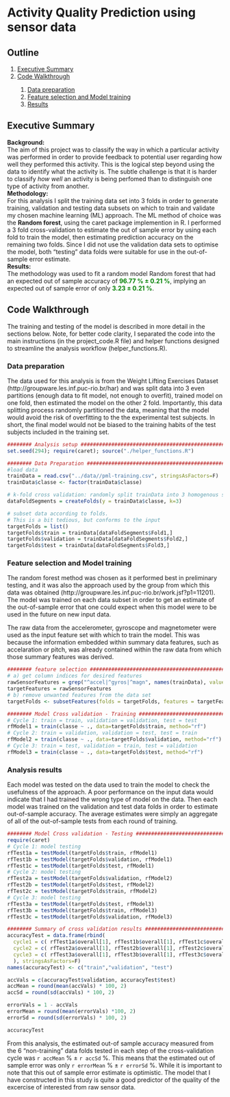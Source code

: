 # Activity Quality Prediction using sensor data

## Outline  
<ol>
<li><a href="#summary">Executive Summary</a></li>
<li><a href="#walkthrough">Code Walkthrough</a></li>
<ol>
<li><a href="#loadData" >Data preparation</a></li>
<li><a href="#features" >Feature selection and Model training</a></li>
<li><a href="#results" >Results</a></li>
</ol>
</ol>

<h2 id="summary">Executive Summary</h2>  

<b>Background:</b>   
The aim of this project was to classify the way in which a particular activity was performed in order to provide feedback to potential user regarding how well they performed this activity. This is the logical step beyond using the data to identify what the activity is. The subtle challenge is that it is harder to classify *how well* an activity is being perfomed than to distinguish one type of activity from another. 
</br>
<b>Methodology:</b>   
For this analysis I split the training data set into 3 folds in order to generate training, validation and testing data subsets on which to train and validate my chosen machine learning (ML) approach. The ML method of choice was the <b>Random forest</b>, using the caret package implemention in R. I performed a 3 fold cross-validation to estimate the out of sample error by using each fold to train the model, then estimating prediction accuracy on the remaining two folds. Since I did not use the validation data sets to optimise the model, both "testing" data folds were suitable for use in the out-of-sample error estimate.
</br>
<b>Results:</b>  
The methodology was used to fit a random model Random forest that had an expected out of sample accuracy of <b style="color:green;">96.77 % &#177;  0.21 %</b>, implying an expected out of sample error of only <b style="color:green;">3.23 &#177; 0.21 %</b>. 

<h2 id="walkthrough">Code Walkthrough</h2>  

The training and testing of the model is described in more detail in the sections below. Note, for better code clarity, I separated the code into the main instructions (in the project_code.R file) and helper functions designed to streamline the analysis workflow (helper_functions.R).

<h3 id="loadData">Data preparation</h3> 

The data used for this analysis is from the Weight Lifting Exercises Dataset (http://groupware.les.inf.puc-rio.br/har) and was split data into 3 even partitions (enough data to fit model, not enough to overfit), trained model on one fold, then estimated the model on the other 2 fold. Importantly, this data splitting process randomly partitioned the data, meaning that the model would avoid the risk of overfitting to the the experimental test subjects. In short, the final model would not be biased to the training habits of the test subjects included in the training set.


```r
######## Analysis setup ######################################################
set.seed(294); require(caret); source("./helper_functions.R")

######## Data Preparation ####################################################
#load data
trainData = read.csv("../data//pml-training.csv", stringsAsFactors=F)    
trainData$classe <- factor(trainData$classe)

# k-fold cross validation: randomly split trainData into 3 homogenous subsets
dataFoldSegments = createFolds(y = trainData$classe, k=3)

# subset data according to folds.
# This is a bit tedious, but conforms to the input 
targetFolds = list()
targetFolds$train = trainData[dataFoldSegments$Fold1,]
targetFolds$validation = trainData[dataFoldSegments$Fold2,]
targetFolds$test = trainData[dataFoldSegments$Fold3,]
```

<h3 id="features">Feature selection and Model training</h3> 

The random forest method was chosen as it performed best in preliminary testing, and it was also the approach used by the group from which this data was obtained (http://groupware.les.inf.puc-rio.br/work.jsf?p1=11201). The model was trained on each data subset in order to get an estimate of the out-of-sample error that one could expect when this model were to be used in the future on new input data. 

The raw data from the accelerometer, gyroscope and magnetometer were used as the input feature set with which to train the model. This was because the information embedded within summary data features, such as accelaration or pitch, was already contained within the raw data from which those summary features was derived.

```r
######## feature selection ###################################################
# a) get column indices for desired features
rawSensorFeatures = grep("^accel|^gyros|^magn", names(trainData), value=T)
targetFeatures = rawSensorFeatures
# b) remove unwanted features from the data set
targetFolds <- subsetFeatures(folds = targetFolds, features = targetFeatures)

######## Model Cross validation - Training ###################################
# Cycle 1: train = train, validation = validation, test = test
rfModel1 = train(classe ~ ., data=targetFolds$train, method="rf")
# Cycle 2: train = validation, validation = test, test = train
rfModel2 = train(classe ~ ., data=targetFolds$validation, method="rf")
# Cycle 3: train = test, validation = train, test = validation
rfModel3 = train(classe ~ ., data=targetFolds$test, method="rf")
```

<h3 id="results">Analysis results</h3>  

Each model was tested on the data used to train the model to check the usefulness of the approach. A poor performance on the input data would indicate that I had trained the wrong type of model on the data. Then each model was trained on the validation and test data folds in order to estimate out-of-sample accuracy. The average estimates were simply an aggregate of all of the out-of-sample tests from each round of training.  


```r
######## Model Cross validation - Testing ####################################
require(caret)
# Cycle 1: model testing
rfTest1a = testModel(targetFolds$train, rfModel1)
rfTest1b = testModel(targetFolds$validation, rfModel1)
rfTest1c = testModel(targetFolds$test, rfModel1)
# Cycle 2: model testing
rfTest2a = testModel(targetFolds$validation, rfModel2)
rfTest2b = testModel(targetFolds$test, rfModel2)
rfTest2c = testModel(targetFolds$train, rfModel2)
# Cycle 3: model testing
rfTest3a = testModel(targetFolds$test, rfModel3)
rfTest3b = testModel(targetFolds$train, rfModel3)
rfTest3c = testModel(targetFolds$validation, rfModel3)

######## Summary of cross validation results #################################
accuracyTest = data.frame(rbind(
  cycle1 = c( rfTest1a$overall[1], rfTest1b$overall[1], rfTest1c$overall[1] ),
  cycle2 = c( rfTest2a$overall[1], rfTest2b$overall[1], rfTest2c$overall[1] ),
  cycle3 = c( rfTest3a$overall[1], rfTest3b$overall[1], rfTest3c$overall[1] )
  ), stringsAsFactors=F)
names(accuracyTest) <- c("train","validation", "test")

accVals = c(accuracyTest$validation, accuracyTest$test)
accMean = round(mean(accVals) * 100, 2)
accSd = round(sd(accVals) * 100, 2)

errorVals = 1 - accVals
errorMean = round(mean(errorVals) *100, 2)
errorSd = round(sd(errorVals) * 100, 2)

accuracyTest  
```

From this analysis, the estimated out-of sample accuracy measured from the 6 "non-training" data folds tested in each step of the cross-validation cycle was `r accMean` % &#177; `r accSd` %. This means that the estimated out of sample error was only `r errorMean` % &#177; `r errorSd` %. While it is important to note that this out of sample error estimate is optimistic. The model that I have constructed in this study is quite a good predictor of the quality of the excercise of interested from raw sensor data.

